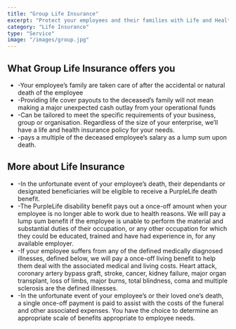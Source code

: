 ```yaml
---
title: "Group Life Insurance"
excerpt: "Protect your employees and their families with Life and Health insurance policies."
category: "Life Insurance"
type: "Service"
image: "/images/group.jpg"
---
```

## What Group Life Insurance offers you ##

-    -Your employee’s family are taken care of after the accidental or natural death of the employee
-    -Providing life cover payouts to the deceased’s family will not mean making a major unexpected cash outlay from your operational funds
-    -Can be tailored to meet the specific requirements of your business, group or organisation. Regardless of the size of your enterprise, we’ll have a life and health insurance policy for your needs.
-    -pays a multiple of the deceased employee’s salary as a lump sum upon death.

## More about Life Insurance ##

-    -In the unfortunate event of your employee’s death, their dependants or designated beneficiaries will be eligible to receive a PurpleLife death benefit.
-    -The PurpleLife disability benefit pays out a once-off amount when your employee is no longer able to work due to health reasons. We will pay a lump sum benefit if the employee is unable to perform the material and substantial duties of their occupation, or any other occupation for which they could be educated, trained and have had experience in, for any available employer.
-    -If your employee suffers from any of the defined medically diagnosed illnesses, defined below, we will pay a once-off living benefit to help them deal with the associated medical and living costs. Heart attack, coronary artery bypass graft, stroke, cancer, kidney failure, major organ transplant, loss of limbs, major burns, total blindness, coma and multiple sclerosis are the defined illnesses.
-    -In the unfortunate event of your employee’s or their loved one’s death, a single once-off payment is paid to assist with the costs of the funeral and other associated expenses. You have the choice to determine an appropriate scale of benefits appropriate to employee needs.

